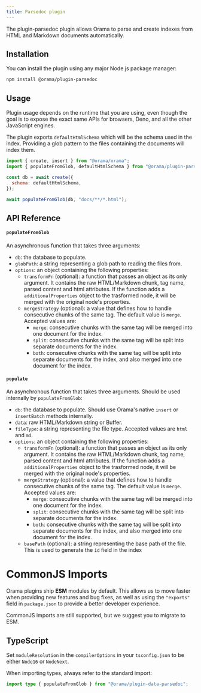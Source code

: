 ```yaml
---
title: Parsedoc plugin
---
```


The plugin-parsedoc plugin allows Orama to parse and create indexes from HTML and Markdown documents automatically.

## Installation

You can install the plugin using any major Node.js package manager:

```bash copy
npm install @orama/plugin-parsedoc
```

## Usage

Plugin usage depends on the runtime that you are using, even though the goal is to expose the exact same APIs for browsers, Deno, and all the other JavaScript engines.

The plugin exports `defaultHtmlSchema` which will be the schema used in the index. Providing a glob pattern to the files containing the documents will index them.

```javascript copy
import { create, insert } from "@orama/orama";
import { populateFromGlob, defaultHtmlSchema } from "@orama/plugin-parsedoc";

const db = await create({
  schema: defaultHtmlSchema,
});

await populateFromGlob(db, "docs/**/*.html");
```

## API Reference

#### `populateFromGlob`

An asynchronous function that takes three arguments:

- `db`: the database to populate.
- `globPath`: a string representing a glob path to reading the files from.
- `options`: an object containing the following properties:
  - `transformFn` (optional): a function that passes an object as its only argument. It contains the raw HTML/Markdown chunk, tag name, parsed content and html attributes.
    If the function adds a `additionalProperties` object to the trasformed node, it will be merged with the original node's properties.
  - `mergeStrategy` (optional): a value that defines how to handle consecutive chunks of the same tag. The default value is `merge`. Accepted values are:
    - `merge`: consecutive chunks with the same tag will be merged into one document for the index.
    - `split`: consecutive chunks with the same tag will be split into separate documents for the index.
    - `both`: consecutive chunks with the same tag will be split into separate documents for the index, and also merged into one document for the index.

#### `populate`

An asynchronous function that takes three arguments. Should be used internally by `populateFromGlob`:

- `db`: the database to populate. Should use Orama's native `insert` or `insertBatch` methods internally.
- `data`: raw HTML/Markdown string or Buffer.
- `fileType`: a string representing the file type. Accepted values are `html` and `md`.
- `options`: an object containing the following properties:
  - `transformFn` (optional): a function that passes an object as its only argument. It contains the raw HTML/Markdown chunk, tag name, parsed content and html attributes.
    If the function adds a `additionalProperties` object to the trasformed node, it will be merged with the original node's properties.
  - `mergeStrategy` (optional): a value that defines how to handle consecutive chunks of the same tag. The default value is `merge`. Accepted values are:
    - `merge`: consecutive chunks with the same tag will be merged into one document for the index.
    - `split`: consecutive chunks with the same tag will be split into separate documents for the index.
    - `both`: consecutive chunks with the same tag will be split into separate documents for the index, and also merged into one document for the index.
  - `basePath` (optional): a string representing the base path of the file. This is used to generate the `id` field in the index

# CommonJS Imports

Orama plugins ship **ESM** modules by default. This allows us to move faster when providing new features and bug fixes, as well as using the `"exports"` field in `package.json` to provide a better developer experience.

CommonJS imports are still supported, but we suggest you to migrate to ESM.

## TypeScript

Set `moduleResolution` in the `compilerOptions` in your `tsconfig.json` to be either `Node16` or `NodeNext`.

When importing types, always refer to the standard import:

```ts copy
import type { populateFromGlob } from "@orama/plugin-data-parsedoc";
```
